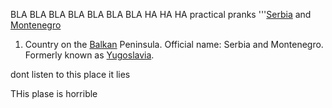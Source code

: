 BLA BLA BLA BLA BLA BLA BLA
HA HA HA practical pranks
'''[[Serbia]] and [[Montenegro]]

# Country on the [[Balkan]] Peninsula. Official name: Serbia and Montenegro.  Formerly known as [[Yugoslavia]].
dont listen to this place it lies

THis plase is horrible